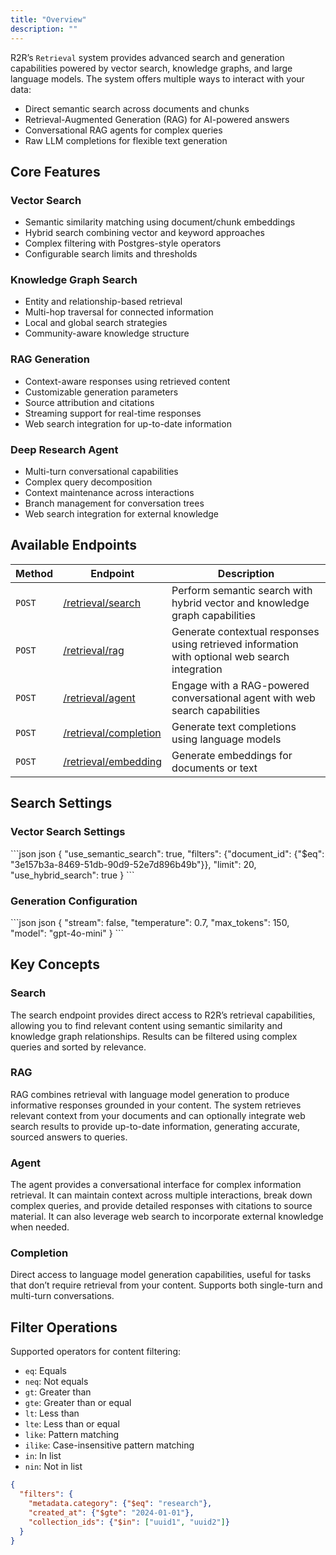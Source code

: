 ```yaml
---
title: "Overview"
description: ""
---
```


R2R’s `Retrieval` system provides advanced search and generation capabilities powered by vector search, knowledge graphs, and large language models. The system offers multiple ways to interact with your data:

* Direct semantic search across documents and chunks
* Retrieval-Augmented Generation (RAG) for AI-powered answers
* Conversational RAG agents for complex queries
* Raw LLM completions for flexible text generation

## Core Features

### Vector Search

* Semantic similarity matching using document/chunk embeddings
* Hybrid search combining vector and keyword approaches
* Complex filtering with Postgres-style operators
* Configurable search limits and thresholds

### Knowledge Graph Search

* Entity and relationship-based retrieval
* Multi-hop traversal for connected information
* Local and global search strategies
* Community-aware knowledge structure

### RAG Generation

* Context-aware responses using retrieved content
* Customizable generation parameters
* Source attribution and citations
* Streaming support for real-time responses
* Web search integration for up-to-date information

### Deep Research Agent

* Multi-turn conversational capabilities
* Complex query decomposition
* Context maintenance across interactions
* Branch management for conversation trees
* Web search integration for external knowledge

## Available Endpoints

| Method | Endpoint                                               | Description                                                                                    |
| ------ | ------------------------------------------------------ | ---------------------------------------------------------------------------------------------- |
| `POST` | [/retrieval/search](/reference/semantic-search)             | Perform semantic search with hybrid vector and knowledge graph capabilities                    |
| `POST` | [/retrieval/rag](/reference/retrieve-and-generate-rag)      | Generate contextual responses using retrieved information with optional web search integration |
| `POST` | [/retrieval/agent](/reference/agent-based-query-resolution) | Engage with a RAG-powered conversational agent with web search capabilities                    |
| `POST` | [/retrieval/completion](/reference/prompt-based-completion) | Generate text completions using language models                                                |
| `POST` | [/retrieval/embedding](/reference/generate-embedding)       | Generate embeddings for documents or text                                                      |

## Search Settings

### Vector Search Settings

<CodeGroup>
  ```json json
  {
    "use_semantic_search": true,
    "filters": {"document_id": {"$eq": "3e157b3a-8469-51db-90d9-52e7d896b49b"}},
    "limit": 20,
    "use_hybrid_search": true
  }
  ```
</CodeGroup>

### Generation Configuration

<CodeGroup>
  ```json json
  {
    "stream": false,
    "temperature": 0.7,
    "max_tokens": 150,
    "model": "gpt-4o-mini"
  }
  ```
</CodeGroup>

## Key Concepts

### Search

The search endpoint provides direct access to R2R’s retrieval capabilities, allowing you to find relevant content using semantic similarity and knowledge graph relationships. Results can be filtered using complex queries and sorted by relevance.

### RAG

RAG combines retrieval with language model generation to produce informative responses grounded in your content. The system retrieves relevant context from your documents and can optionally integrate web search results to provide up-to-date information, generating accurate, sourced answers to queries.

### Agent

The agent provides a conversational interface for complex information retrieval. It can maintain context across multiple interactions, break down complex queries, and provide detailed responses with citations to source material. It can also leverage web search to incorporate external knowledge when needed.

### Completion

Direct access to language model generation capabilities, useful for tasks that don’t require retrieval from your content. Supports both single-turn and multi-turn conversations.

## Filter Operations

Supported operators for content filtering:

* `eq`: Equals
* `neq`: Not equals
* `gt`: Greater than
* `gte`: Greater than or equal
* `lt`: Less than
* `lte`: Less than or equal
* `like`: Pattern matching
* `ilike`: Case-insensitive pattern matching
* `in`: In list
* `nin`: Not in list

```json
{
  "filters": {
    "metadata.category": {"$eq": "research"},
    "created_at": {"$gte": "2024-01-01"},
    "collection_ids": {"$in": ["uuid1", "uuid2"]}
  }
}
```
